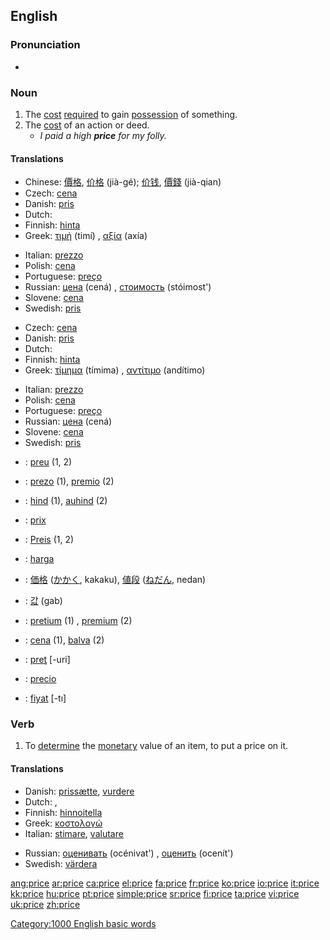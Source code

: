 {{see|Price}}
==English==

===Pronunciation===
*{{audio|en-us-price.ogg|Audio (US)}}

===Noun===
{{en-noun}}

# The [[cost]] [[require]]d to gain [[possession]] of something.
# The [[cost]] of an action or deed.
#* ''I paid a high '''price''' for my folly.''

====Translations====
{{trans-top|cost required to gain possession of something}}
*Chinese:  [[價格]], [[价格]] (jià-gé); [[价钱]], [[價錢]] (jià-qian) 
*Czech: [[cena#Czech|cena]] {{f}}
*Danish: [[pris#Danish|pris]] {{c}}
*Dutch: {{t|nl|prijs|m}}
*Finnish: [[hinta]]
*Greek: [[τιμή]] (timí) {{f}}, [[αξία]] (axía) {{f}}
{{trans-mid}}
*Italian: [[prezzo]] {{m}}
*Polish: [[cena#Polish|cena]] {{f}}
*Portuguese: [[preço]] {{m}}
*Russian: [[цена]] (cená) {{f}}, [[стоимость]] (stóimost') {{f}}
*Slovene: [[cena]] {{f}}
*Swedish: [[pris#Swedish|pris]] {{n}}
{{trans-bottom}}

{{trans-top|cost of an action or deed}}
*Czech: [[cena#Czech|cena]] {{f}}
*Danish: [[pris#Danish|pris]] {{c}}
*Dutch: {{t|nl|prijs|m}}
*Finnish: [[hinta]]
*Greek: [[τίμημα]] (tímima) {{n}}, [[αντίτιμο]] (andítimo) {{n}}
{{trans-mid}}
*Italian: [[prezzo]] {{m}}
*Polish: [[cena#Polish|cena]] {{f}}
*Portuguese: [[preço]] {{m}}
*Russian: [[цена]] (cená) {{f}}
*Slovene: [[cena]] {{f}}
*Swedish: [[pris#Swedish|pris]] {{n}}
{{trans-bottom}}

{{checktrans}}
{{trans-top|Translations to be categorised}}
*{{ttbc|Catalan}}: [[preu]] {{m}} (1, 2)
*{{ttbc|Esperanto}}: [[prezo]] (1), [[premio]] (2)
*{{ttbc|Estonian}}: [[hind]] (1), [[auhind]] (2)
*{{ttbc|French}}: [[prix]] {{m}}
*{{ttbc|German}}: [[Preis]] {{m}} (1, 2)
*{{ttbc|Indonesian}}: [[harga]]
*{{ttbc|Japanese}}: [[価格]] ([[かかく]], kakaku), [[値段]] ([[ねだん]], nedan)
{{trans-mid}}
*{{ttbc|Korean}}: [[값]] (gab)
*{{ttbc|Latin}}: [[pretium]] (1) {{n}}, [[premium]] (2)
*{{ttbc|Latvian}}: [[cena#Latvian|cena]] {{f}} (1), [[balva]] (2)
*{{ttbc|Romanian}}: [[preţ]] [-uri] {{n}}
*{{ttbc|Spanish}}: [[precio]] {{m}}
*{{ttbc|Turkish}}: [[fiyat]] [-tı]
{{trans-bottom}}

===Verb===
{{en-verb|pric|ing}}

# To [[determine]] the [[monetary]] value of an item, to put a price on it.

====Translations====
{{trans-top|determine or put a price on something}}
*Danish: [[prissætte]], [[vurdere]]
*Dutch: {{t|nl|schatten}}, {{t|nl|prijzen}}
*Finnish: [[hinnoitella]]
*Greek: [[κοστολογώ]]
*Italian: [[stimare]], [[valutare]]
{{trans-mid}}
*Russian: [[оценивать]] (océnivat') {{impf}}, [[оценить]] (ocenít') {{pf}}
*Swedish: [[värdera]]
{{trans-bottom}}

[[Category:1000 English basic words]]

[[ang:price]]
[[ar:price]]
[[ca:price]]
[[el:price]]
[[fa:price]]
[[fr:price]]
[[ko:price]]
[[io:price]]
[[it:price]]
[[kk:price]]
[[hu:price]]
[[pt:price]]
[[simple:price]]
[[sr:price]]
[[fi:price]]
[[ta:price]]
[[vi:price]]
[[uk:price]]
[[zh:price]]